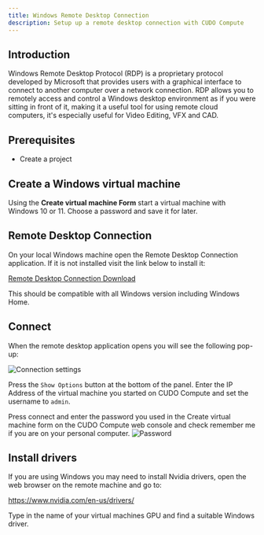 ```yaml
---
title: Windows Remote Desktop Connection
description: Setup up a remote desktop connection with CUDO Compute
---
```


## Introduction
Windows Remote Desktop Protocol (RDP) is a proprietary protocol developed by Microsoft that provides users with a graphical interface to connect to another computer over a network connection. RDP allows you to remotely access and control a Windows desktop environment as if you were sitting in front of it, making it a useful tool for using remote cloud computers, it's especially useful for Video Editing, VFX and CAD.

## Prerequisites
- Create a project

## Create a Windows virtual machine
Using the **Create virtual machine Form** start a virtual machine with Windows 10 or 11. Choose a password and save it for later.

## Remote Desktop Connection
On your local Windows machine open the Remote Desktop Connection application. If it is not installed visit the link below to install it:

[Remote Desktop Connection Download](https://learn.microsoft.com/en-us/windows-server/remote/remote-desktop-services/clients/uninstall-remote-desktop-connection?tabs=gui#reinstall-remote-desktop-connection)

This should be compatible with all Windows version including Windows Home.

## Connect
When the remote desktop application opens you will see the following pop-up:

![Connection settings](/mdocs/images/tutorials/rdp/rdp2.png)

Press the ``Show Options`` button at the bottom of the panel. Enter the IP Address of the virtual machine you started on CUDO Compute and set the username to ``admin``.

Press connect and enter the password you used in the Create virtual machine form on the CUDO Compute web console and check remember me if you are on your personal computer.
![Password](/mdocs/images/tutorials/rdp/rdp3.png)

## Install drivers
If you are using Windows you may need to install Nvidia drivers, open the web browser on the remote machine and go to:

https://www.nvidia.com/en-us/drivers/

Type in the name of your virtual machines GPU and find a suitable Windows driver.
